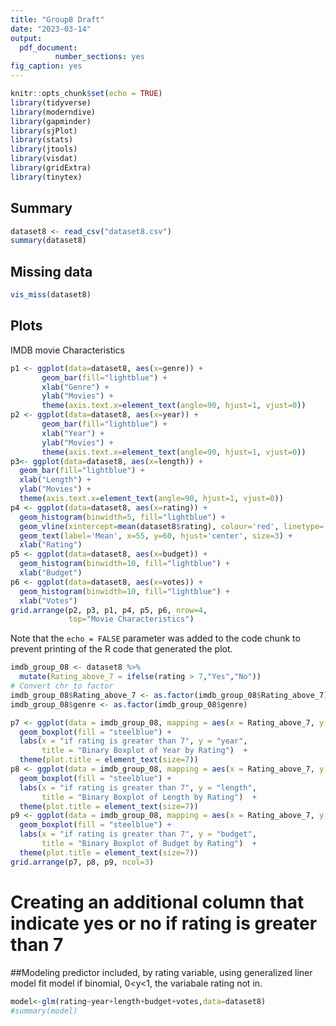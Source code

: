 ---
title: "Group8 Draft"
date: "2023-03-14"
output: 
  pdf_document:
          number_sections: yes
fig_caption: yes
---


```{r setup, include=FALSE}
knitr::opts_chunk$set(echo = TRUE)
library(tidyverse)
library(moderndive)
library(gapminder)
library(sjPlot)
library(stats)
library(jtools)
library(visdat)
library(gridExtra)
library(tinytex)
```

## Summary



```{r}
dataset8 <- read_csv("dataset8.csv")
summary(dataset8)
```
## Missing data
```{r dataset8}
vis_miss(dataset8)
```
## Plots

IMDB movie Characteristics

```{r echo=TRUE}
p1 <- ggplot(data=dataset8, aes(x=genre)) + 
       geom_bar(fill="lightblue") + 
       xlab("Genre") +
       ylab("Movies") +
       theme(axis.text.x=element_text(angle=90, hjust=1, vjust=0))
p2 <- ggplot(data=dataset8, aes(x=year)) + 
       geom_bar(fill="lightblue") + 
       xlab("Year") +
       ylab("Movies") +
       theme(axis.text.x=element_text(angle=90, hjust=1, vjust=0))
p3<- ggplot(data=dataset8, aes(x=length)) + 
  geom_bar(fill="lightblue") + 
  xlab("Length") +
  ylab("Movies") +
  theme(axis.text.x=element_text(angle=90, hjust=1, vjust=0))
p4 <- ggplot(data=dataset8, aes(x=rating)) + 
  geom_histogram(binwidth=5, fill="lightblue") +
  geom_vline(xintercept=mean(dataset8$rating), colour='red', linetype='longdash') +
  geom_text(label='Mean', x=55, y=60, hjust='center', size=3) +
  xlab("Rating")
p5 <- ggplot(data=dataset8, aes(x=budget)) + 
  geom_histogram(binwidth=10, fill="lightblue") +
  xlab("Budget")
p6 <- ggplot(data=dataset8, aes(x=votes)) + 
  geom_histogram(binwidth=10, fill="lightblue") +
  xlab("Votes")
grid.arrange(p2, p3, p1, p4, p5, p6, nrow=4,
             top="Movie Characteristics")

```

Note that the `echo = FALSE` parameter was added to the code chunk to prevent printing of the R code that generated the plot.


```{r boxplots}
imdb_group_08 <- dataset8 %>%
  mutate(Rating_above_7 = ifelse(rating > 7,"Yes","No"))
# Convert chr to factor
imdb_group_08$Rating_above_7 <- as.factor(imdb_group_08$Rating_above_7)
imdb_group_08$genre <- as.factor(imdb_group_08$genre)

p7 <- ggplot(data = imdb_group_08, mapping = aes(x = Rating_above_7, y = year)) +
  geom_boxplot(fill = "steelblue") +
  labs(x = "if rating is greater than 7", y = "year",
       title = "Binary Boxplot of Year by Rating")  +
  theme(plot.title = element_text(size=7))
p8 <- ggplot(data = imdb_group_08, mapping = aes(x = Rating_above_7, y = length)) +
  geom_boxplot(fill = "steelblue") +
  labs(x = "if rating is greater than 7", y = "length",
       title = "Binary Boxplot of Length by Rating")  +
  theme(plot.title = element_text(size=7))
p9 <- ggplot(data = imdb_group_08, mapping = aes(x = Rating_above_7, y = budget)) +
  geom_boxplot(fill = "steelblue") +
  labs(x = "if rating is greater than 7", y = "budget",
       title = "Binary Boxplot of Budget by Rating")  +
  theme(plot.title = element_text(size=7))
grid.arrange(p7, p8, p9, ncol=3)
```
# Creating an additional column that indicate yes or no if rating is greater than 7

##Modeling 
predictor included, by rating variable, using generalized liner model
fit model
if binomial, 0<y<1, the variabale rating not in.
```{r model}
model<-glm(rating~year+length+budget+votes,data=dataset8)
#summary(model)
```
